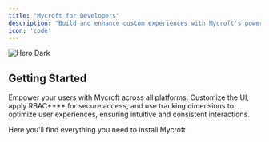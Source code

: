```yaml
---
title: "Mycroft for Developers"
description: "Build and enhance custom experiences with Mycroft's powerful APIs and SDKs."
icon: 'code'
---
```


<img alt="Hero Dark" class="hidden dark:block" src="/images/hero-dark.svg" />

## Getting Started

Empower your users with Mycroft across all platforms. Customize the UI, apply RBAC\*\*\*\* for secure access, and use tracking dimensions to optimize user experiences, ensuring intuitive and consistent interactions.

<CardGroup cols="1">
  <Card title="Install Mycroft on the Web" icon="pen-to-square" href="https://mintlify.com/docs/quickstart">
    Here you'll find everything you need to install Mycroft
  </Card>
</CardGroup>
